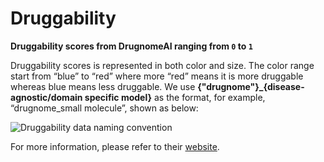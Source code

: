 # Druggability

**Druggability scores from DrugnomeAI ranging from `0` to `1`**

Druggability scores is represented in both color and size. The color range start from “blue” to “red” where more “red” means it is more druggable whereas blue means less druggable. We use **\{"drugnome"}\_\{disease-agnostic/domain specific model}** as the format, for example, “drugnome\_small molecule”, shown as below:

![Druggability data naming convention](../../../public/image/docs/druggability-data-naming-convention.png)

For more information, please refer to their [website](https://astrazeneca-cgr-publications.github.io/DrugnomeAI/features.html).